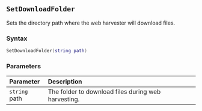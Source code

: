 ::: {.minipage data-latex="{\textwidth}"}
## `SetDownloadFolder`

Sets the directory path\index{web harvester!settings} where the web harvester will download files.

### Syntax {-}

``` .lua
SetDownloadFolder(string path)
```

### Parameters {-}

**Parameter** | **Description**
| :-- | :-- |
| `string` path | The folder to download files during web harvesting. |
:::